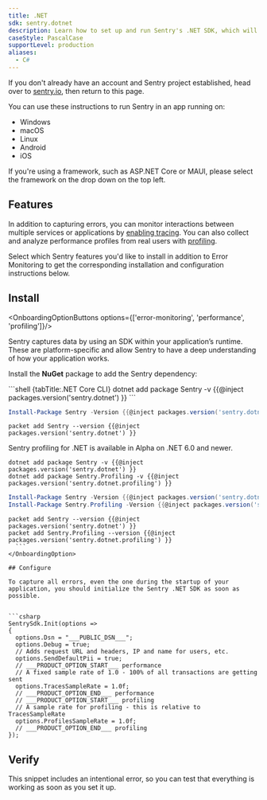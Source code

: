 ```yaml
---
title: .NET
sdk: sentry.dotnet
description: Learn how to set up and run Sentry's .NET SDK, which will automatically report errors and exceptions in your application.
caseStyle: PascalCase
supportLevel: production
aliases:
  - C#
---
```


<Alert>

If you don't already have an account and Sentry project established, head over to [sentry.io](https://sentry.io/signup/), then return to this page.

</Alert>

You can use these instructions to run Sentry in an app running on:

* Windows
* macOS
* Linux
* Android
* iOS

If you're using a framework, such as ASP.NET Core or MAUI, please select the framework on the drop down on the top left.

## Features

In addition to capturing errors, you can monitor interactions between multiple services or applications by [enabling tracing](/concepts/key-terms/tracing/). You can also collect and analyze performance profiles from real users with [profiling](/product/explore/profiling/).

Select which Sentry features you'd like to install in addition to Error Monitoring to get the corresponding installation and configuration instructions below.

## Install

<OnboardingOptionButtons options={['error-monitoring', 'performance', 'profiling']}/>

Sentry captures data by using an SDK within your application’s runtime. These are platform-specific and allow Sentry to have a deep understanding of how your application works.

Install the **NuGet** package to add the Sentry dependency:

<OnboardingOption optionId="profiling" hideForThisOption>
  ```shell {tabTitle:.NET Core CLI}
  dotnet add package Sentry -v {{@inject packages.version('sentry.dotnet') }}
  ```

  ```powershell {tabTitle:Package Manager}
  Install-Package Sentry -Version {{@inject packages.version('sentry.dotnet') }}
  ```

  ```shell {tabTitle:Packet CLI}
  packet add Sentry --version {{@inject packages.version('sentry.dotnet') }}
```
</OnboardingOption>

<OnboardingOption optionId="profiling">

  <Alert>

  Sentry profiling for .NET is available in Alpha on .NET 6.0 and newer.

  </Alert>

  ```shell {tabTitle:.NET Core CLI}
  dotnet add package Sentry -v {{@inject packages.version('sentry.dotnet') }}
  dotnet add package Sentry.Profiling -v {{@inject packages.version('sentry.dotnet.profiling') }}
  ```

  ```powershell {tabTitle:Package Manager}
  Install-Package Sentry -Version {{@inject packages.version('sentry.dotnet') }}
  Install-Package Sentry.Profiling -Version {{@inject packages.version('sentry.dotnet.profiling') }}
  ```

  ```shell {tabTitle:Packet CLI}
  packet add Sentry --version {{@inject packages.version('sentry.dotnet') }}
  packet add Sentry.Profiling --version {{@inject packages.version('sentry.dotnet.profiling') }}
    ```
</OnboardingOption>

## Configure

To capture all errors, even the one during the startup of your application, you should initialize the Sentry .NET SDK as soon as possible.


```csharp
SentrySdk.Init(options =>
{
    options.Dsn = "___PUBLIC_DSN___";
    options.Debug = true;
    // Adds request URL and headers, IP and name for users, etc.
    options.SendDefaultPii = true;
    // ___PRODUCT_OPTION_START___ performance
    // A fixed sample rate of 1.0 - 100% of all transactions are getting sent
    options.TracesSampleRate = 1.0f;
    // ___PRODUCT_OPTION_END___ performance
    // ___PRODUCT_OPTION_START___ profiling
    // A sample rate for profiling - this is relative to TracesSampleRate
    options.ProfilesSampleRate = 1.0f;
    // ___PRODUCT_OPTION_END___ profiling
});
```

## Verify

This snippet includes an intentional error, so you can test that everything is working as soon as you set it up.

<PlatformContent includePath="getting-started-verify" />
